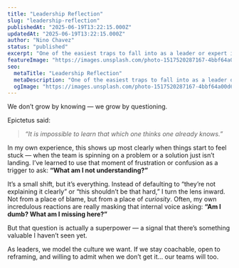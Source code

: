 ```yaml
---
title: "Leadership Reflection"
slug: "leadership-reflection"
publishedAt: "2025-06-19T13:22:15.000Z"
updatedAt: "2025-06-19T13:22:15.000Z"
author: "Nino Chavez"
status: "published"
excerpt: "One of the easiest traps to fall into as a leader or expert is assuming we already understand. That assumption — even when subtle — shuts down curiosity, slows progress, and can quietly place the burden of clarity on everyone but ourselves."
featureImage: "https://images.unsplash.com/photo-1517520287167-4bbf64a00d66?crop=entropy&cs=tinysrgb&fit=max&fm=jpg&ixid=M3wxMTc3M3wwfDF8c2VhcmNofDI2fHxsZWFkZXJzaGlwfGVufDB8fHx8MTc1MDMzOTIzMXww&ixlib=rb-4.1.0&q=80&w=2000"
seo:
  metaTitle: "Leadership Reflection"
  metaDescription: "One of the easiest traps to fall into as a leader or expert is assuming we already understand. That assumption — even when subtle — shuts down curiosity, slows progress, and can quietly place the burden of clarity on everyone but ourselves."
  ogImage: "https://images.unsplash.com/photo-1517520287167-4bbf64a00d66?crop=entropy&cs=tinysrgb&fit=max&fm=jpg&ixid=M3wxMTc3M3wwfDF8c2VhcmNofDI2fHxsZWFkZXJzaGlwfGVufDB8fHx8MTc1MDMzOTIzMXww&ixlib=rb-4.1.0&q=80&w=2000"
---
```


We don’t grow by knowing — we grow by questioning.

Epictetus said:

> *“It is impossible to learn that which one thinks one already knows.”*

In my own experience, this shows up most clearly when things start to feel stuck — when the team is spinning on a problem or a solution just isn’t landing. I’ve learned to use that moment of frustration or confusion as a trigger to ask:
**“What am I not understanding?”**

It’s a small shift, but it’s everything.
Instead of defaulting to “they’re not explaining it clearly” or “this shouldn’t be that hard,” I turn the lens inward. Not from a place of blame, but from a place of *curiosity*. Often, my own incredulous reactions are really masking that internal voice asking:
**“Am I dumb? What am I missing here?”**

But that question is actually a superpower — a signal that there’s something valuable I haven’t seen yet.

As leaders, we model the culture we want. If we stay coachable, open to reframing, and willing to admit when we don’t get it… our teams will too.
